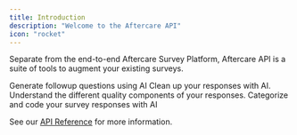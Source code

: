 ```yaml
---
title: Introduction
description: "Welcome to the Aftercare API"
icon: "rocket"
---
```


Separate from the end-to-end Aftercare Survey Platform, Aftercare API is a suite of tools to augment your existing surveys.

<CardGroup cols={2}>
  <Card
    title="AI Followup Generation"
    icon="message-question"
    href="/followups"
  >
    Generate followup questions using AI
  </Card>
  <Card title="AI Data Quality Analysis" icon="badge-check" href="/dataQuality">
    Clean up your responses with AI. Understand the different quality components
    of your responses.
  </Card>
  <Card title="AI Coding" icon="icons" href="/coding">
    Categorize and code your survey responses with AI
  </Card>
</CardGroup>

See our [API Reference](/api-reference/introduction) for more information.
